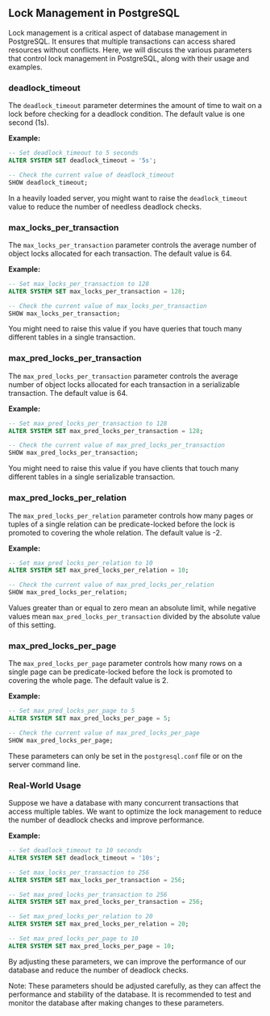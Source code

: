 ## Lock Management in PostgreSQL

Lock management is a critical aspect of database management in PostgreSQL. It ensures that multiple transactions can access shared resources without conflicts. Here, we will discuss the various parameters that control lock management in PostgreSQL, along with their usage and examples.

### deadlock_timeout

The `deadlock_timeout` parameter determines the amount of time to wait on a lock before checking for a deadlock condition. The default value is one second (1s).

**Example:**

```sql
-- Set deadlock_timeout to 5 seconds
ALTER SYSTEM SET deadlock_timeout = '5s';

-- Check the current value of deadlock_timeout
SHOW deadlock_timeout;
```

In a heavily loaded server, you might want to raise the `deadlock_timeout` value to reduce the number of needless deadlock checks.

### max_locks_per_transaction

The `max_locks_per_transaction` parameter controls the average number of object locks allocated for each transaction. The default value is 64.

**Example:**

```sql
-- Set max_locks_per_transaction to 128
ALTER SYSTEM SET max_locks_per_transaction = 128;

-- Check the current value of max_locks_per_transaction
SHOW max_locks_per_transaction;
```

You might need to raise this value if you have queries that touch many different tables in a single transaction.

### max_pred_locks_per_transaction

The `max_pred_locks_per_transaction` parameter controls the average number of object locks allocated for each transaction in a serializable transaction. The default value is 64.

**Example:**

```sql
-- Set max_pred_locks_per_transaction to 128
ALTER SYSTEM SET max_pred_locks_per_transaction = 128;

-- Check the current value of max_pred_locks_per_transaction
SHOW max_pred_locks_per_transaction;
```

You might need to raise this value if you have clients that touch many different tables in a single serializable transaction.

### max_pred_locks_per_relation

The `max_pred_locks_per_relation` parameter controls how many pages or tuples of a single relation can be predicate-locked before the lock is promoted to covering the whole relation. The default value is -2.

**Example:**

```sql
-- Set max_pred_locks_per_relation to 10
ALTER SYSTEM SET max_pred_locks_per_relation = 10;

-- Check the current value of max_pred_locks_per_relation
SHOW max_pred_locks_per_relation;
```

Values greater than or equal to zero mean an absolute limit, while negative values mean `max_pred_locks_per_transaction` divided by the absolute value of this setting.

### max_pred_locks_per_page

The `max_pred_locks_per_page` parameter controls how many rows on a single page can be predicate-locked before the lock is promoted to covering the whole page. The default value is 2.

**Example:**

```sql
-- Set max_pred_locks_per_page to 5
ALTER SYSTEM SET max_pred_locks_per_page = 5;

-- Check the current value of max_pred_locks_per_page
SHOW max_pred_locks_per_page;
```

These parameters can only be set in the `postgresql.conf` file or on the server command line.

### Real-World Usage

Suppose we have a database with many concurrent transactions that access multiple tables. We want to optimize the lock management to reduce the number of deadlock checks and improve performance.

**Example:**

```sql
-- Set deadlock_timeout to 10 seconds
ALTER SYSTEM SET deadlock_timeout = '10s';

-- Set max_locks_per_transaction to 256
ALTER SYSTEM SET max_locks_per_transaction = 256;

-- Set max_pred_locks_per_transaction to 256
ALTER SYSTEM SET max_pred_locks_per_transaction = 256;

-- Set max_pred_locks_per_relation to 20
ALTER SYSTEM SET max_pred_locks_per_relation = 20;

-- Set max_pred_locks_per_page to 10
ALTER SYSTEM SET max_pred_locks_per_page = 10;
```

By adjusting these parameters, we can improve the performance of our database and reduce the number of deadlock checks.

Note: These parameters should be adjusted carefully, as they can affect the performance and stability of the database. It is recommended to test and monitor the database after making changes to these parameters.

